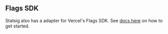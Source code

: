 ## Flags SDK

Statsig also has a adapter for Vercel's Flags SDK. See [docs here](https://flags-sdk.dev/docs/api-reference/adapters/statsig) on how to get started.
